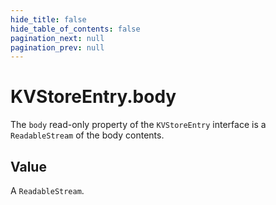 ```yaml
---
hide_title: false
hide_table_of_contents: false
pagination_next: null
pagination_prev: null
---
```


# KVStoreEntry.body

The `body` read-only property of the `KVStoreEntry` interface is a `ReadableStream` of the body contents.

## Value

A `ReadableStream`.
